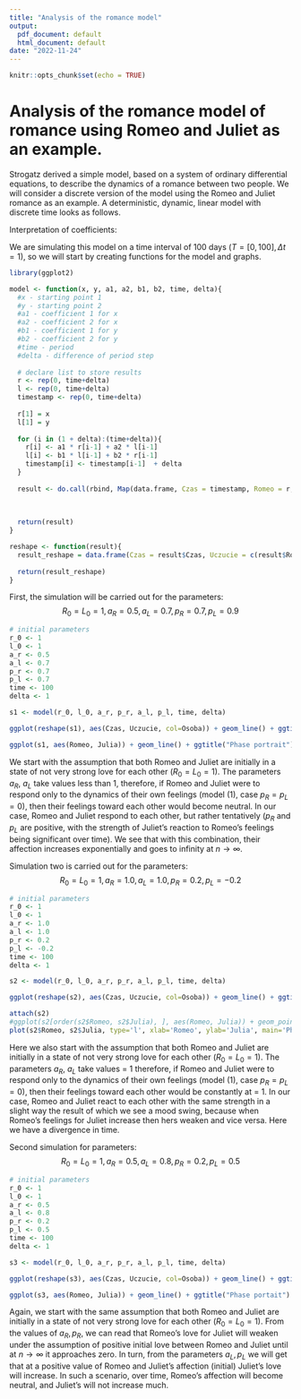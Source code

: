```yaml
---
title: "Analysis of the romance model"
output:
  pdf_document: default
  html_document: default
date: "2022-11-24"
---
```


```r
knitr::opts_chunk$set(echo = TRUE)
```

# Analysis of the romance model of romance using Romeo and Juliet as an example.

Strogatz derived a simple model, based on a system of ordinary differential equations, to describe the dynamics of a romance between two people. We will consider a discrete version of the model using the Romeo and Juliet romance as an example. A deterministic, dynamic, linear model with discrete time looks as follows.

\begin{align*}R_{n+1} = a_{R}R_{n} + p_{R}L_{n}\\
L_{n+1} = a_{L}L_{n} + p_{L}R_{n}
\end{align*}

Interpretation of coefficients:
\begin{itemize}
\item $R_n, L_n > 0$ means love;
\item $R_n, L_n < 0$ means hate;
\item $R_n, L_n = 0$ denotes neutrality;
\item $0 < a_{R}, a_{L} < 1$ this initial feeling becomes neutral over time;
\item $a_{R}, a_{L} > 1$ then the initial feeling becomes stronger over time;
\item $a_{R}, a_{L} = 1$ this initial feeling is unchanged;
\item $p_R, p_L > 0$ then the feeling of R (L) increases with love L (R) or weakens with hate L (R);
\item $p_R, p_L < 0$ then the feeling of R (L) weakens at love L (R) or increases at hate L(R);
\item $p_R, p_L = 0$ the mutual feeling does not matter.
\end{itemize}

We are simulating this model on a time interval of 100 days ($T = [0,100], \Delta t = 1$), so we will start by creating functions for the model and graphs.

```r
library(ggplot2)

model <- function(x, y, a1, a2, b1, b2, time, delta){
  #x - starting point 1
  #y - starting point 2
  #a1 - coefficient 1 for x
  #a2 - coefficient 2 for x
  #b1 - coefficient 1 for y
  #b2 - coefficient 2 for y
  #time - period
  #delta - difference of period step
  
  # declare list to store results
  r <- rep(0, time+delta)
  l <- rep(0, time+delta)
  timestamp <- rep(0, time+delta)
  
  r[1] = x
  l[1] = y
  
  for (i in (1 + delta):(time+delta)){
    r[i] <- a1 * r[i-1] + a2 * l[i-1]
    l[i] <- b1 * l[i-1] + b2 * r[i-1]
    timestamp[i] <- timestamp[i-1]  + delta
  }
  
  result <- do.call(rbind, Map(data.frame, Czas = timestamp, Romeo = r, Julia = l))
  
  
  
  return(result)
}

reshape <- function(result){
  result_reshape = data.frame(Czas = result$Czas, Uczucie = c(result$Romeo, result$Julia),Osoba = c(rep("Romeo", nrow(result)), rep("Julia", nrow(result))))
  
  return(result_reshape)
}
```


First, the simulation will be carried out for the parameters:
$$R_0 = L_0 = 1, a_R = 0.5, a_L = 0.7, p_R = 0.7, p_L = 0.9$$

```r
# initial parameters
r_0 <- 1
l_0 <- 1
a_r <- 0.5
a_l <- 0.7
p_r <- 0.7
p_l <- 0.7
time <- 100
delta <- 1

s1 <- model(r_0, l_0, a_r, p_r, a_l, p_l, time, delta)
```


```r
ggplot(reshape(s1), aes(Czas, Uczucie, col=Osoba)) + geom_line() + ggtitle("Feeling forces as functions of time")

ggplot(s1, aes(Romeo, Julia)) + geom_line() + ggtitle("Phase portrait")

```

We start with the assumption that both Romeo and Juliet are initially in a state of not very strong
love for each other ($R_0 = L_0 = 1$). The parameters $a_R$, $a_L$ take values less than 1,
therefore, if Romeo and Juliet were to respond only to the dynamics of their own feelings (model (1), case
$p_R = p_L = 0$), then their feelings toward each other would become neutral.
In our case, Romeo and Juliet respond to each other, but rather tentatively ($p_R$ and $p_L$ are positive, with the strength of Juliet's reaction to Romeo's feelings being significant over time). We see that with this combination, their affection increases exponentially and goes to infinity at $n \rightarrow \infty$. 


Simulation two is carried out for the parameters:
$$R_0 = L_0 = 1, a_R = 1.0, a_L = 1.0, p_R = 0.2, p_L = -0.2$$

```r
# initial parameters
r_0 <- 1
l_0 <- 1
a_r <- 1.0
a_l <- 1.0
p_r <- 0.2
p_l <- -0.2
time <- 100
delta <- 1

s2 <- model(r_0, l_0, a_r, p_r, a_l, p_l, time, delta)
```


```r
ggplot(reshape(s2), aes(Czas, Uczucie, col=Osoba)) + geom_line() + ggtitle("Feeling forces as functions of time")

attach(s2)
#ggplot(s2[order(s2$Romeo, s2$Julia), ], aes(Romeo, Julia)) + geom_point() + geom_line() + ggtitle("Portret fazowy")
plot(s2$Romeo, s2$Julia, type='l', xlab='Romeo', ylab='Julia', main='Phase portrait')
```
Here we also start with the assumption that both Romeo and Juliet are initially in a state of not very strong
love for each other ($R_0 = L_0 = 1$). The parameters $a_R$, $a_L$ take values = 1
therefore, if Romeo and Juliet were to respond only to the dynamics of their own feelings (model (1), case
$p_R = p_L = 0$), then their feelings toward each other would be constantly at = 1.
In our case, Romeo and Juliet react to each other with the same strength in a slight way the result of which we see a mood swing, because when Romeo's feelings for Juliet increase then hers weaken and vice versa. Here we have a divergence in time. 


Second simulation for parameters:
$$R_0 = L_0 = 1, a_R = 0.5, a_L = 0.8, p_R = 0.2, p_L = 0.5$$

```r
# initial parameters
r_0 <- 1
l_0 <- 1
a_r <- 0.5
a_l <- 0.8
p_r <- 0.2
p_l <- 0.5
time <- 100
delta <- 1

s3 <- model(r_0, l_0, a_r, p_r, a_l, p_l, time, delta)
```


```r
ggplot(reshape(s3), aes(Czas, Uczucie, col=Osoba)) + geom_line() + ggtitle("Feeling forces as functions of time")

ggplot(s3, aes(Romeo, Julia)) + geom_line() + ggtitle("Phase portait")

```


Again, we start with the same assumption that both Romeo and Juliet are initially in a state of not very strong
love for each other ($R_0 = L_0 = 1$). From the values of $a_R, p_R$, we can read that Romeo's love for Juliet will weaken under the assumption of positive initial love between Romeo and Juliet until at $n \rightarrow \infty$ it approaches zero. In turn, from the parameters $a_L, p_L$ we will get that at a positive value of Romeo and Juliet's affection (initial) Juliet's love will increase. In such a scenario, over time, Romeo's affection will become neutral, and Juliet's will not increase much. 

